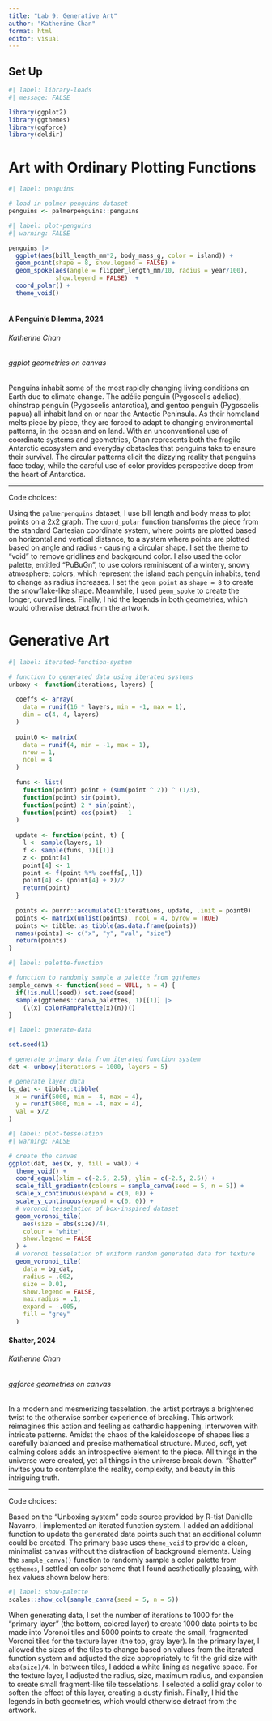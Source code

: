 ```yaml
---
title: "Lab 9: Generative Art"
author: "Katherine Chan"
format: html
editor: visual
---
```


## Set Up

```r
#| label: library-loads
#| message: FALSE

library(ggplot2)
library(ggthemes)
library(ggforce)
library(deldir)
```

# Art with Ordinary Plotting Functions

```r
#| label: penguins

# load in palmer penguins dataset
penguins <- palmerpenguins::penguins
```

```r
#| label: plot-penguins
#| warning: FALSE

penguins |> 
  ggplot(aes(bill_length_mm*2, body_mass_g, color = island)) +
  geom_point(shape = 8, show.legend = FALSE) +
  geom_spoke(aes(angle = flipper_length_mm/10, radius = year/100), 
             show.legend = FALSE)  +
  coord_polar() + 
  theme_void() 
  
```

#### A Penguin's Dilemma, 2024

###### *Katherine Chan*

###### *ggplot geometries on canvas*

Penguins inhabit some of the most rapidly changing living conditions on Earth due to climate change. The adélie penguin (Pygoscelis adeliae), chinstrap penguin (Pygoscelis antarctica), and gentoo penguin (Pygoscelis papua) all inhabit land on or near the Antactic Peninsula. As their homeland melts piece by piece, they are forced to adapt to changing environmental patterns, in the ocean and on land. With an unconventional use of coordinate systems and geometries, Chan represents both the fragile Antarctic ecosystem and everyday obstacles that penguins take to ensure their survival. The circular patterns elicit the dizzying reality that penguins face today, while the careful use of color provides perspective deep from the heart of Antarctica.

------------------------------------------------------------------------

Code choices:

Using the `palmerpenguins` dataset, I use bill length and body mass to plot points on a 2x2 graph. The `coord_polar` function transforms the piece from the standard Cartesian coordinate system, where points are plotted based on horizontal and vertical distance, to a system where points are plotted based on angle and radius - causing a circular shape. I set the theme to "void" to remove gridlines and background color. I also used the color palette, entitled "PuBuGn", to use colors reminiscent of a wintery, snowy atmosphere; colors, which represent the island each penguin inhabits, tend to change as radius increases. I set the `geom_point` as `shape = 8` to create the snowflake-like shape. Meanwhile, I used `geom_spoke` to create the longer, curved lines. Finally, I hid the legends in both geometries, which would otherwise detract from the artwork.

# Generative Art

```r
#| label: iterated-function-system

# function to generated data using iterated systems
unboxy <- function(iterations, layers) {
  
  coeffs <- array(
    data = runif(16 * layers, min = -1, max = 1), 
    dim = c(4, 4, layers)
  )
  
  point0 <- matrix(
    data = runif(4, min = -1, max = 1), 
    nrow = 1,
    ncol = 4
  )
  
  funs <- list(
    function(point) point + (sum(point ^ 2)) ^ (1/3),
    function(point) sin(point),
    function(point) 2 * sin(point),
    function(point) cos(point) - 1
  )
  
  update <- function(point, t) {
    l <- sample(layers, 1)
    f <- sample(funs, 1)[[1]]
    z <- point[4]
    point[4] <- 1
    point <- f(point %*% coeffs[,,l])
    point[4] <- (point[4] + z)/2
    return(point)
  }
  
  points <- purrr::accumulate(1:iterations, update, .init = point0)
  points <- matrix(unlist(points), ncol = 4, byrow = TRUE)
  points <- tibble::as_tibble(as.data.frame(points)) 
  names(points) <- c("x", "y", "val", "size")
  return(points)
}

```

```r
#| label: palette-function

# function to randomly sample a palette from ggthemes
sample_canva <- function(seed = NULL, n = 4) {
  if(!is.null(seed)) set.seed(seed)
  sample(ggthemes::canva_palettes, 1)[[1]] |>
    (\(x) colorRampPalette(x)(n))()  
}
```

```r
#| label: generate-data

set.seed(1)

# generate primary data from iterated function system
dat <- unboxy(iterations = 1000, layers = 5) 

# generate layer data
bg_dat <- tibble::tibble(
  x = runif(5000, min = -4, max = 4),
  y = runif(5000, min = -4, max = 4),
  val = x/2
)

```

```r
#| label: plot-tesselation
#| warning: FALSE

# create the canvas
ggplot(dat, aes(x, y, fill = val)) +
  theme_void() + 
  coord_equal(xlim = c(-2.5, 2.5), ylim = c(-2.5, 2.5)) + 
  scale_fill_gradientn(colours = sample_canva(seed = 5, n = 5)) + 
  scale_x_continuous(expand = c(0, 0)) +
  scale_y_continuous(expand = c(0, 0)) +
  # voronoi tesselation of box-inspired dataset
  geom_voronoi_tile(
    aes(size = abs(size)/4),
    colour = "white",
    show.legend = FALSE
  ) +
  # voronoi tesselation of uniform random generated data for texture
  geom_voronoi_tile(
    data = bg_dat,
    radius = .002,
    size = 0.01,
    show.legend = FALSE,
    max.radius = .1, 
    expand = -.005,
    fill = "grey"
  )
```

#### Shatter, 2024

###### *Katherine Chan*

###### *ggforce geometries on canvas*

In a modern and mesmerizing tesselation, the artist portrays a brightened twist to the otherwise somber experience of breaking. This artwork reimagines this action and feeling as cathardic happening, interwoven with intricate patterns. Amidst the chaos of the kaleidoscope of shapes lies a carefully balanced and precise mathematical structure. Muted, soft, yet calming colors adds an introspective element to the piece. All things in the universe were created, yet all things in the universe break down. "Shatter" invites you to contemplate the reality, complexity, and beauty in this intriguing truth.

------------------------------------------------------------------------

Code choices:

Based on the "Unboxing system" code source provided by R-tist Danielle Navarro, I implemented an iterated function system. I added an additional function to update the generated data points such that an additional column could be created. The primary base uses `theme_void` to provide a clean, minimalist canvas without the distraction of background elements. Using the `sample_canva()` function to randomly sample a color palette from `ggthemes`, I settled on color scheme that I found aesthetically pleasing, with hex values shown below here:

```r
#| label: show-palette
scales::show_col(sample_canva(seed = 5, n = 5))
```

When generating data, I set the number of iterations to 1000 for the "primary layer" (the bottom, colored layer) to create 1000 data points to be made into Voronoi tiles and 5000 points to create the small, fragmented Voronoi tiles for the texture layer (the top, gray layer). In the primary layer, I allowed the sizes of the tiles to change based on values from the iterated function system and adjusted the size appropriately to fit the grid size with `abs(size)/4`. In between tiles, I added a white lining as negative space. For the texture layer, I adjusted the radius, size, maximum radius, and expansion to create small fragment-like tile tesselations. I selected a solid gray color to soften the effect of this layer, creating a dusty finish. Finally, I hid the legends in both geometries, which would otherwise detract from the artwork.
